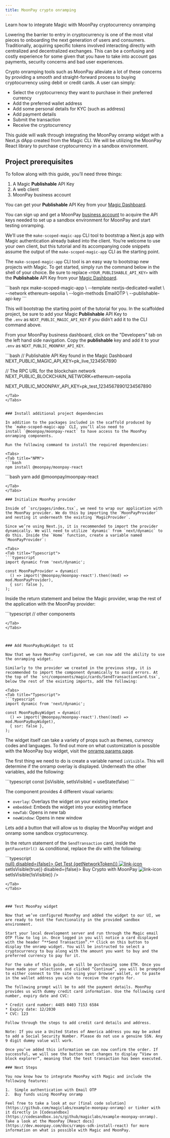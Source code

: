```yaml
---
title: MoonPay crypto onramping
---
```


Learn how to integrate Magic with MoonPay cryptocurrency onramping

Lowering the barrier to entry in cryptocurrency is one of the most vital pieces to onboarding the next generation of users and consumers. Traditionally, acquiring specific tokens involved interacting directly with centralized and decentralized exchanges. This can be a confusing and costly experience for some given that you have to take into account gas payments, security concerns and bad user experiences.

Crypto onramping tools such as MoonPay alleviate a lot of these concerns by providing a smooth and straight-forward process to buying cryptocurrency using debit or credit cards. A user can simply:

* Select the cryptocurrency they want to purchase in their preferred currency
* Add the preferred wallet address
* Add some personal details for KYC (such as address)
* Add payment details
* Submit the transaction
* Receive the cryptocurrency

This guide will walk through integrating the MoonPay onramp widget with a Next.js dApp created from the Magic CLI. We will be utilizing the MoonPay React library to purchase cryptocurrency in a sandbox environment.

## Project prerequisites

To follow along with this guide, you’ll need three things:

1.  A Magic **Publishable** API Key
2.  A web client
3.  MoonPay business account

You can get your **Publishable** API Key from your [Magic Dashboard](https://dashboard.magic.link/).

You can sign up and get a MoonPay [business account](https://dashboard.moonpay.com/signup) to acquire the API keys needed to set up a sandbox environment for MoonPay and start testing onramping.

We’ll use the `make-scoped-magic-app` CLI tool to bootstrap a Next.js app with Magic authentication already baked into the client. You’re welcome to use your own client, but this tutorial and its accompanying code snippets assume the output of the `make-scoped-magic-app` CLI as the starting point.

The `make-scoped-magic-app` CLI tool is an easy way to bootstrap new projects with Magic. To get started, simply run the command below in the shell of your choice. Be sure to replace `<YOUR_PUBLISHABLE_API_KEY>` with the **Publishable** API Key from your [Magic Dashboard](https://dashboard.magic.link/).

<Tabs>
<Tab title="Bash">
```bash
npx make-scoped-magic-app \
    --template nextjs-dedicated-wallet \
    --network ethereum-sepolia \
    --login-methods EmailOTP \
    --publishable-api-key <YOUR_PUBLISHABLE_API_KEY>
```
</Tab>
</Tabs>


This will bootstrap the starting point of the tutorial for you. In the scaffolded project, be sure to add your Magic **Publishable** API Key to the `.env` as `NEXT_PUBLIC_MAGIC_API_KEY` if you didn’t add it to the CLI command above.

From your MoonPay business dashboard, click on the "Developers" tab on the left hand side navigation. Copy the **publishable** key and add it to your `.env` as `NEXT_PUBLIC_MOONPAY_API_KEY`.

<Tabs>
<Tab title=".env">
```bash
// Publishable API Key found in the Magic Dashboard
NEXT_PUBLIC_MAGIC_API_KEY=pk_live_1234567890

// The RPC URL for the blockchain network
NEXT_PUBLIC_BLOCKCHAIN_NETWORK=ethereum-sepolia

NEXT_PUBLIC_MOONPAY_API_KEY=pk_test_12345678901234567890

```
</Tab>
</Tabs>


### Install additional project dependencies

In addition to the packages included in the scaffold produced by the `make-scoped-magic-app` CLI, you’ll also need to install `@moonpay/moonpay-react` to have access to the MoonPay onramping components.

Run the following command to install the required dependencies:

<Tabs>
<Tab title="NPM">
```bash
npm install @moonpay/moonpay-react

```
</Tab>
<Tab title="Yarn">
```bash
yarn add @moonpay/moonpay-react

```
</Tab>
</Tabs>

### Initialize MoonPay provider

Inside of `src/pages/index.tsx`, we need to wrap our application with the MoonPay provider. We do this by importing the `MoonPayProvider` and nesting it underneath the existing `MagicProvider`.

Since we’re using Next.js, it is recommended to import the provider dynamically. We will need to utilize `dynamic` from `next/dynamic` to do this. Inside the `Home` function, create a variable named `MoonPayProvider`:

<Tabs>
<Tab title="Typescript">
```typescript
import dynamic from 'next/dynamic';

const MoonPayProvider = dynamic(
  () => import('@moonpay/moonpay-react').then((mod) => mod.MoonPayProvider),
  { ssr: false },
);

```
</Tab>
</Tabs>



Inside the return statement and below the Magic provider, wrap the rest of the application with the MoonPay provider:

<Tabs>
<Tab title="Typescript">
```typescript

<MagicProvider>
  <MoonPayProvider
    apiKey={process.env.NEXT_PUBLIC_MOONPAY_API_KEY || ""}
    debug
  >
    // other components
  </MoonPayProvider>
</MagicProvider>

```
</Tab>
</Tabs>



### Add MoonPayBuyWidget to UI

Now that we have MoonPay configured, we can now add the ability to use the onramping widget.

Similarly to the provider we created in the previous step, it is recommended to import the component dynamically to avoid errors. At the top of the `src/components/magic/cards/SendTransactionCard.tsx`, below the rest of the existing imports, add the following:

<Tabs>
<Tab title="Typescript">
```typescript
import dynamic from 'next/dynamic';

const MoonPayBuyWidget = dynamic(
  () => import('@moonpay/moonpay-react').then((mod) => mod.MoonPayBuyWidget),
  { ssr: false },
);

```
</Tab>
</Tabs>



The widget itself can take a variety of props such as themes, currency codes and languages. To find out more on what customization is possible with the MoonPay buy widget, visit the [onramp params page](https://dev.moonpay.com/docs/ramps-sdk-buy-params).

The first thing we need to do is create a variable named `isVisible`. This will determine if the onramp overlay is displayed. Underneath the other variables, add the following:

<Tabs>
<Tab title="Typescript">
```typescript
const [isVisible, setIsVisible] = useState<boolean>(false)
```
</Tab>
</Tabs>



The component provides 4 different visual variants:

* `overlay`: Overlays the widget on your existing interface
* `embedded`: Embeds the widget into your existing interface
* `newTab`: Opens in new tab
* `newWindow`: Opens in new window

Lets add a button that will allow us to display the MoonPay widget and onramp some sandbox cryptocurrency.

In the return statement of the `SendTransaction` card, inside the `getFaucetUrl() &&` conditional, replace the div with the following:

<Tabs>
<Tab title="Typescript">
```typescript
<div className="flex flex-col gap-2">
  <a href={getFaucetUrl()} target="_blank" rel="noreferrer">
    <FormButton onClick={() => null} disabled={false}>
      Get Test {getNetworkToken()}
      <Image src={Link} alt="link-icon" className="ml-[3px]" />
    </FormButton>
  </a>
  <FormButton onClick={() => setIsVisible(true)} disabled={false}>
    Buy Crypto with MoonPay
    <Image src={Link} alt="link-icon" className="ml-[3px]" />
  </FormButton>
  <MoonPayBuyWidget
    variant="overlay"
    baseCurrencyCode="usd" // Currency to pay
    baseCurrencyAmount="100" // Pre-populated buy amount
    defaultCurrencyCode="eth" // Default crypto selection
    visible={isVisible}
    onCloseOverlay={() => setIsVisible(!isVisible)}
  />
  <Divider />
</div>

```
</Tab>
</Tabs>



### Test MoonPay widget

Now that we’ve configured MoonPay and added the widget to our UI, we are ready to test the functionality in the provided sandbox environment.

Start your local development server and run through the Magic email OTP flow to log in. Once logged in you will notice a card displayed with the header “**Send Transaction”.** Click on this button to display the onramp widget. You will be instructed to select a cryptocurrency to buy along with the amount you want to buy and the preferred currency to pay for it.

For the sake of this guide, we will be purchasing some ETH. Once you have made your selections and clicked “Continue”, you will be prompted to either connect to the site using your browser wallet, or to paste in the wallet address you wish to receive the crypto for.

The following prompt will be to add the payment details. MoonPay provides us with dummy credit card information. Use the following card number, expiry date and CVC:

* Credit card number: 4485 0403 7153 6584
* Expiry date: 12/2030
* CVC: 123

Follow through the steps to add credit card details and address.

Note: If you use a United States of America address you may be asked to add a Social Security Number. Please do not use a genuine SSN. Any 9 digit dummy value will work.

Once you’ve added this information we can now confirm the order. If successful, we will see the button text changes to display “View on block explorer”, meaning that the test transaction has been executed.

### Next Steps

You now know how to integrate MoonPay with Magic and include the following features:

1.  Simple authentication with Email OTP
2.  Buy funds using MoonPay onramp

Feel free to take a look at our [final code solution](https://github.com/magiclabs/example-moonpay-onramp) or tinker with it directly in [Codesandbox](https://codesandbox.io/s/github/magiclabs/example-moonpay-onramp). Take a look at the MoonPay [React docs](https://dev.moonpay.com/docs/ramps-sdk-install-react) for more information on what is possible with Magic and MoonPay.

